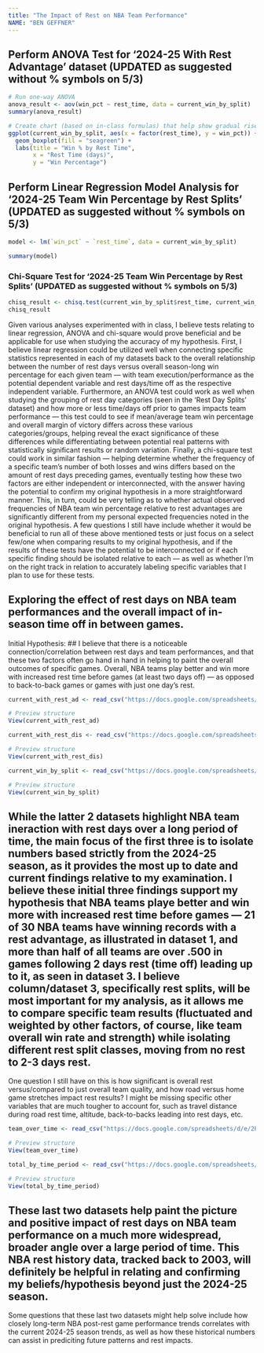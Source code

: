 ```yaml
---
title: "The Impact of Rest on NBA Team Performance"
NAME: "BEN GEFFNER"
---
```


## Perform ANOVA Test for '2024-25 With Rest Advantage' dataset (UPDATED as suggested without % symbols on 5/3)

```r
# Run one-way ANOVA
anova_result <- aov(win_pct ~ rest_time, data = current_win_by_split)
summary(anova_result)
```

```r
# Create chart (based on in-class formulas) that help show gradual rise in win % relative to increased rest time
ggplot(current_win_by_split, aes(x = factor(rest_time), y = win_pct)) +
  geom_boxplot(fill = "seagreen") +
  labs(title = "Win % by Rest Time",
       x = "Rest Time (days)",
       y = "Win Percentage")
```

## Perform Linear Regression Model Analysis for '2024-25 Team Win Percentage by Rest Splits' (UPDATED as suggested without % symbols on 5/3)

```r
model <- lm(`win_pct` ~ `rest_time`, data = current_win_by_split)

summary(model)
```

### Chi-Square Test for '2024-25 Team Win Percentage by Rest Splits' (UPDATED as suggested without % symbols on 5/3)

```r
chisq_result <- chisq.test(current_win_by_split$rest_time, current_win_by_split$win_pct)
chisq_result
```

Given various analyses experimented with in class, I believe tests relating to linear regression, ANOVA and chi-square would prove beneficial and be applicable for use when studying the accuracy of my hypothesis. First, I believe linear regression could be utilized well when connecting specific statistics represented in each of my datasets back to the overall relationship between the number of rest days versus overall season-long win percentage for each given team — with team execution/performance as the potential dependent variable and rest days/time off as the respective independent variable. Furthermore, an ANOVA test could work as well when studying the grouping of rest day categories (seen in the 'Rest Day Splits' dataset) and how more or less time/days off prior to games impacts team performance — this test could to see if mean/average team win percentage and overall margin of victory differs across these various categories/groups, helping reveal the exact significance of these differences while differentiating between potential real patterns with statistically significant results or random variation. Finally, a chi-square test could work in similar fashion — helping determine whether the frequency of a specific team's number of both losses and wins differs based on the amount of rest days preceding games, eventually testing how these two factors are either independent or interconnected, with the answer having the potential to confirm my original hypothesis in a more straightforward manner. This, in turn, could be very telling as to whether actual observed frequencies of NBA team win percentage relative to rest advantages are significantly different from my personal expected frequencies noted in the original hypothesis. A few questions I still have include whether it would be beneficial to run all of these above mentioned tests or just focus on a select few/one when comparing results to my original hypothesis, and if the results of these tests have the potential to be interconnected or if each specific finding should be isolated relative to each — as well as whether I'm on the right track in relation to accurately labeling specific variables that I plan to use for these tests.

## Exploring the effect of rest days on NBA team performances and the overall impact of in-season time off in between games.

Initial Hypothesis: 
## I believe that there is a noticeable connection/correlation between rest days and team performances, and that these two factors often go hand in hand in helping to paint the overall outcomes of specific games. Overall, NBA teams play better and win more with increased rest time before games (at least two days off) — as opposed to back-to-back games or games with just one day's rest.

```r
current_with_rest_ad <- read_csv("https://docs.google.com/spreadsheets/d/e/2PACX-1vTPN8ee-Ux4bjjcphB1UbT0zQuemOhamDLOfE-KumaO1fKN0enXk6SgQ8FyudVJpDLopO-egPb2Mua4/pub?output=csv")

# Preview structure
View(current_with_rest_ad)
```


```r
current_with_rest_dis <- read_csv("https://docs.google.com/spreadsheets/d/e/2PACX-1vR73DN5g4n8xV_NDKYdp9zdojRjaFeC06O4H034KrpTTCxGHjpt0Ye8PSdHM3Zp_DvAWEWcBcZt7UK3/pub?output=csv")

# Preview structure
View(current_with_rest_dis)
```


```r
current_win_by_split <- read_csv("https://docs.google.com/spreadsheets/d/e/2PACX-1vQMEP0XlbvoNFdNQpcsiTnHQdi6yh9HaM-1fZfreZ2gjbUJF5DAZn8f-3Ouf2M-bEayLqMDpyRxQtAP/pub?output=csv")

# Preview structure
View(current_win_by_split)
```
## While the latter 2 datasets highlight NBA team ineraction with rest days over a long period of time, the main focus of the first three is to isolate numbers based strictly from the 2024-25 season, as it provides the most up to date and current findings relative to my examination. I believe these initial three findings support my hypothesis that NBA teams playe better and win more with increased rest time before games — 21 of 30 NBA teams have winning records with a rest advantage, as illustrated in dataset 1, and more than half of all teams are over .500 in games following 2 days rest (time off) leading up to it, as seen in dataset 3. I believe column/dataset 3, specifically rest splits, will be most important for my analysis, as it allows me to compare specific team results (fluctuated and weighted by other factors, of course, like team overall win rate and strength) while isolating different rest split classes, moving from no rest to 2-3 days rest. 

One question I still have on this is how significant is overall rest versus/compared to just overall team quality, and how road versus home game stretches impact rest results? I might be missing specific other variables that are much tougher to account for, such as travel distance during road rest time, altitude, back-to-backs leading into rest days, etc.

```r
team_over_time <- read_csv("https://docs.google.com/spreadsheets/d/e/2PACX-1vSiVEJFX54kzR_PGFXM8ewhYyru-cAZ180ilNIxDBZNr9e6SU6L6wzzG22J74qDv-wAQMuMdhWtkGV9/pub?output=csv")

# Preview structure
View(team_over_time)
```


```r
total_by_time_period <- read_csv("https://docs.google.com/spreadsheets/d/e/2PACX-1vRK56dBfbzYVb8vYiONb9Sf4H1f4jajM393iHDzw_SXNhgGvXyA_VbU4-bmmlzgU6sWsBe13t49-cnf/pub?output=csv")

# Preview structure
View(total_by_time_period)
```

## These last two datasets help paint the picture and positive impact of rest days on NBA team performance on a much more widespread, broader angle over a large period of time. This NBA rest history data, tracked back to 2003, will definitely be helpful in relating and confirming my beliefs/hypothesis beyond just the 2024-25 season.

Some questions that these last two datasets might help solve include how closely long-term NBA post-rest game performance trends correlates with the current 2024-25 season trends, as well as how these historical numbers can assist in prediciting future patterns and rest impacts.
